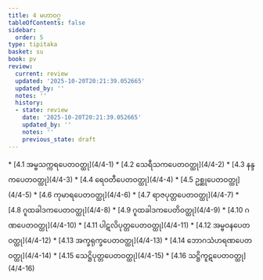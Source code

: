 ```yaml
---
title: 4 မဟာဝဂ္ဂ
tableOfContents: false
sidebar:
  order: 5
type: tipitaka
basket: su
book: pv
review:
  current: review
  updated: '2025-10-20T20:21:39.052665'
  updated_by: ''
  notes: ''
  history:
  - state: review
    date: '2025-10-20T20:21:39.052665'
    updated_by: ''
    notes: ''
    previous_state: draft
---
```



<DynamicBreadcrumb />


<ReviewStatus review={frontmatter.review} showDetails={true} />

<HypothesisAnnotation frontmatter={frontmatter} />



<TableOfContents book="pv" section="4">
* [4.1 အမ္ဗသက္ကရပေတဝတ္ထု](4/4-1)
* [4.2 သေရီသကပေတဝတ္ထု](4/4-2)
* [4.3 နန္ဒကပေတဝတ္ထု](4/4-3)
* [4.4 ရေဝတီပေတဝတ္ထု](4/4-4)
* [4.5 ဥစ္ဆုပေတဝတ္ထု](4/4-5)
* [4.6 ကုမာရပေတဝတ္ထု](4/4-6)
* [4.7 ရာဇပုတ္တပေတဝတ္ထု](4/4-7)
* [4.8 ဂူထခါဒကပေတဝတ္ထု](4/4-8)
* [4.9 ဂူထခါဒကပေတိဝတ္ထု](4/4-9)
* [4.10 ဂဏပေတဝတ္ထု](4/4-10)
* [4.11 ပါဋလိပုတ္တပေတဝတ္ထု](4/4-11)
* [4.12 အမ္ဗဝနပေတဝတ္ထု](4/4-12)
* [4.13 အက္ခရုက္ခပေတဝတ္ထု](4/4-13)
* [4.14 ဘောဂသံဟရဏပေတဝတ္ထု](4/4-14)
* [4.15 သေဋ္ဌိပုတ္တပေတဝတ္ထု](4/4-15)
* [4.16 သဋ္ဌိကူဋပေတဝတ္ထု](4/4-16)
</TableOfContents>